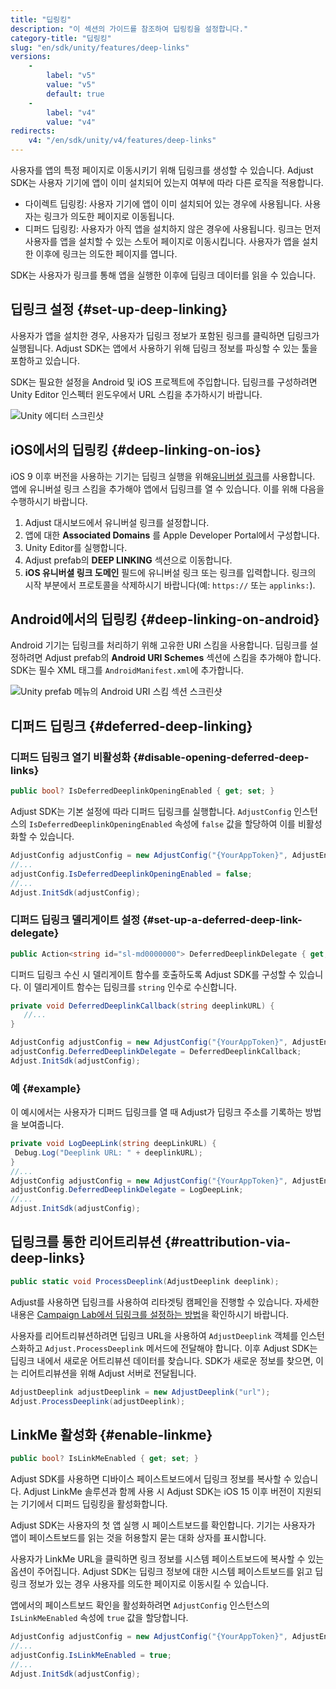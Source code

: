 ```yaml
---
title: "딥링킹"
description: "이 섹션의 가이드를 참조하여 딥링킹을 설정합니다."
category-title: "딥링킹"
slug: "en/sdk/unity/features/deep-links"
versions: 
    - 
        label: "v5"
        value: "v5"
        default: true
    - 
        label: "v4"
        value: "v4"
redirects: 
    v4: "/en/sdk/unity/v4/features/deep-links"
---
```

사용자를 앱의 특정 페이지로 이동시키기 위해 딥링크를 생성할 수 있습니다. Adjust SDK는 사용자 기기에 앱이 이미 설치되어 있는지 여부에 따라 다른 로직을 적용합니다.

* 다이렉트 딥링킹: 사용자 기기에 앱이 이미 설치되어 있는 경우에 사용됩니다. 사용자는 링크가 의도한 페이지로 이동됩니다.
* 디퍼드 딥링킹: 사용자가 아직 앱을 설치하지 않은 경우에 사용됩니다. 링크는 먼저 사용자를 앱을 설치할 수 있는 스토어 페이지로 이동시킵니다. 사용자가 앱을 설치한 이후에 링크는 의도한 페이지를 엽니다.

SDK는 사용자가 링크를 통해 앱을 실행한 이후에 딥링크 데이터를 읽을 수 있습니다.

딥링크 설정 \{\#set\-up\-deep\-linking\}
-----------------------------------------

사용자가 앱을 설치한 경우, 사용자가 딥링크 정보가 포함된 링크를 클릭하면 딥링크가 실행됩니다. Adjust SDK는 앱에서 사용하기 위해 딥링크 정보를 파싱할 수 있는 툴을 포함하고 있습니다.

SDK는 필요한 설정을 Android 및 iOS 프로젝트에 주입합니다. 딥링크를 구성하려면 Unity Editor 인스펙터 윈도우에서 URL 스킴을 추가하시기 바랍니다.

![Unity 에디터 스크린샷](@images/unity/deep-links/1-editor.png)

iOS에서의 딥링킹 \{\#deep\-linking\-on\-ios\}
---------------------------------------------

iOS 9 이후 버전을 사용하는 기기는 딥링크 실행을 위해[유니버설 링크](https://developer.apple.com/library/ios/documentation/General/Conceptual/AppSearch/UniversalLinks.html)를 사용합니다. 앱에 유니버설 링크 스킴을 추가해야 앱에서 딥링크를 열 수 있습니다. 이를 위해 다음을 수행하시기 바랍니다.

1. Adjust 대시보드에서 유니버설 링크를 설정합니다.
2. 앱에 대한 **Associated Domains** 를 Apple Developer Portal에서 구성합니다.
3. Unity Editor를 실행합니다.
4. Adjust prefab의 **DEEP LINKING** 섹션으로 이동합니다.
5. **iOS 유니버셜 링크 도메인** 필드에 유니버설 링크 또는 링크를 입력합니다. 링크의 시작 부분에서 프로토콜을 삭제하시기 바랍니다\(예: `https://` 또는 `applinks:`\).

Android에서의 딥링킹 \{\#deep\-linking\-on\-android\}
-----------------------------------------------------

Android 기기는 딥링크를 처리하기 위해 고유한 URI 스킴을 사용합니다. 딥링크를 설정하려면 Adjust prefab의 **Android URI Schemes** 섹션에 스킴을 추가해야 합니다. SDK는 필수 XML 태그를 `AndroidManifest.xml`에 추가합니다.

![Unity prefab 메뉴의 Android URI 스킴 섹션 스크린샷](@images/unity/deep-links/2-uri-schemes.png)

디퍼드 딥링크 \{\#deferred\-deep\-linking\}
------------------------------------------

### 디퍼드 딥링크 열기 비활성화 \{\#disable\-opening\-deferred\-deep\-links\}

<codeblock title="속성 선언"> 

```cs
public bool? IsDeferredDeeplinkOpeningEnabled { get; set; }
```

</CodeBlock> 

Adjust SDK는 기본 설정에 따라 디퍼드 딥링크를 실행합니다. `AdjustConfig` 인스턴스의 `IsDeferredDeeplinkOpeningEnabled` 속성에 `false` 값을 할당하여 이를 비활성화할 수 있습니다.

```cs
AdjustConfig adjustConfig = new AdjustConfig("{YourAppToken}", AdjustEnvironment.Sandbox);
//...
adjustConfig.IsDeferredDeeplinkOpeningEnabled = false;
//...
Adjust.InitSdk(adjustConfig);
```

### 디퍼드 딥링크 델리게이트 설정 \{\#set\-up\-a\-deferred\-deep\-link\-delegate\}

<codeblock title="속성 선언"> 

```cs
public Action<string id="sl-md0000000"> DeferredDeeplinkDelegate { get; set; }
```

</CodeBlock> 

디퍼드 딥링크 수신 시 델리게이트 함수를 호출하도록 Adjust SDK를 구성할 수 있습니다. 이 델리게이트 함수는 딥링크를 `string` 인수로 수신합니다.

```cs
private void DeferredDeeplinkCallback(string deeplinkURL) {
   //...
}

AdjustConfig adjustConfig = new AdjustConfig("{YourAppToken}", AdjustEnvironment.Sandbox);
adjustConfig.DeferredDeeplinkDelegate = DeferredDeeplinkCallback;
Adjust.InitSdk(adjustConfig);
```

### 예 \{\#example\}

이 예시에서는 사용자가 디퍼드 딥링크를 열 때 Adjust가 딥링크 주소를 기록하는 방법을 보여줍니다.

```cs
private void LogDeepLink(string deepLinkURL) {
 Debug.Log("Deeplink URL: " + deeplinkURL);
}
//...
AdjustConfig adjustConfig = new AdjustConfig("{YourAppToken}", AdjustEnvironment.Sandbox);
adjustConfig.DeferredDeeplinkDelegate = LogDeepLink;
//...
Adjust.InitSdk(adjustConfig);
```

딥링크를 통한 리어트리뷰션 \{\#reattribution\-via\-deep\-links\}
----------------------------------------------------------

<codeblock title="메서드 서명"> 

```cs
public static void ProcessDeeplink(AdjustDeeplink deeplink);
```

</CodeBlock> 

Adjust를 사용하면 딥링크를 사용하여 리타겟팅 캠페인을 진행할 수 있습니다. 자세한 내용은 [Campaign Lab에서 딥링크를 설정하는 방법](https://help.adjust.com/en/article/deep-links)을 확인하시기 바랍니다.

사용자를 리어트리뷰션하려면 딥링크 URL을 사용하여 `AdjustDeeplink` 객체를 인스턴스화하고 `Adjust.ProcessDeeplink` 메서드에 전달해야 합니다. 이후 Adjust SDK는 딥링크 내에서 새로운 어트리뷰션 데이터를 찾습니다. SDK가 새로운 정보를 찾으면, 이는 리어트리뷰션을 위해 Adjust 서버로 전달됩니다.

```cs
AdjustDeeplink adjustDeeplink = new AdjustDeeplink("url");
Adjust.ProcessDeeplink(adjustDeeplink);
```

LinkMe 활성화 \{\#enable\-linkme\}
-----------------------------------

<codeblock title="메서드 서명"> 

```cs
public bool? IsLinkMeEnabled { get; set; }
```

</CodeBlock> 

Adjust SDK를 사용하면 디바이스 페이스트보드에서 딥링크 정보를 복사할 수 있습니다. Adjust LinkMe 솔루션과 함께 사용 시 Adjust SDK는 iOS 15 이후 버전이 지원되는 기기에서 디퍼드 딥링킹을 활성화합니다.
<callout type="important"> 

Adjust SDK는 사용자의 첫 앱 실행 시 페이스트보드를 확인합니다. 기기는 사용자가 앱이 페이스트보드를 읽는 것을 허용할지 묻는 대화 상자를 표시합니다.
</Callout> 

사용자가 LinkMe URL을 클릭하면 링크 정보를 시스템 페이스트보드에 복사할 수 있는 옵션이 주어집니다. Adjust SDK는 딥링크 정보에 대한 시스템 페이스트보드를 읽고 딥링크 정보가 있는 경우 사용자를 의도한 페이지로 이동시킬 수 있습니다.

앱에서의 페이스트보드 확인을 활성화하려면 `AdjustConfig` 인스턴스의 `IsLinkMeEnabled` 속성에 `true` 값을 할당합니다.

```cs
AdjustConfig adjustConfig = new AdjustConfig("{YourAppToken}", AdjustEnvironment.Sandbox, true);
//...
adjustConfig.IsLinkMeEnabled = true;
//...
Adjust.InitSdk(adjustConfig);
```

